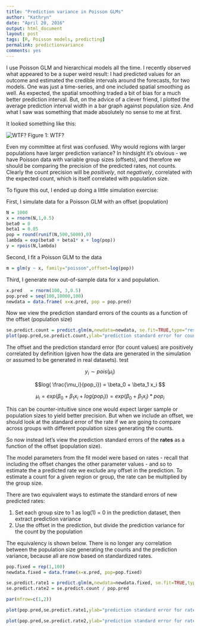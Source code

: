 ```yaml
---
title: "Prediction variance in Poisson GLMs"
author: "Kathryn"
date: "April 20, 2016"
output: html_document
layout: post
tags: [R, Poisson models, predicting]
permalink: predictionvariance
comments: yes
---
```


I use Poisson GLM and hierarchical models all the time. I recently observed what appeared to be a super weird result: I had predicted values for an outcome and estimated the credible intervals around the forecasts, for two models. One was just a time-series, and one included spatial smoothing as well. As expected, the spatial smoothing traded a bit of bias for a much better prediction interval. But, on the advice of a clever friend, I plotted the average prediction interval width in a bar graph against population size. And what I saw was something that made absolutely no sense to me at first.

<!--more-->

It looked something like this: 

![WTF?](../img/blog_precision_poisson_fig1.png) 
Figure 1: WTF? 

Even my committee at first was confused. Why would regions with larger populations have larger prediction variance? In hindsight it's obvious - we have Poisson data with variable group sizes (offsets), and therefore we should be comparing the precision of the predicted rates, not counts. Clearly the count precision will be *positively*, not *negatively*, correlated with the expected count, which is itself correlated with population size.  

To figure this out, I ended up doing a little simulation exercise: 

First, I simulate data for a Poisson GLM with an offset (population)

```r
N = 1000
x = rnorm(N,1,0.5) 
beta0 = 0
beta1 = 0.05
pop = round(runif(N,500,5000),0) 
lambda = exp(beta0 + beta1* x + log(pop)) 
y = rpois(N,lambda) 
```

Second, I fit a Poisson GLM to the data 
```r
m = glm(y ~ x, family="poisson",offset=log(pop)) 
```

Third, I generate new out-of-sample data for x and population. 

```r
x.pred   = rnorm(100, 3,0.5) 
pop.pred = seq(100,10000,100) 
newdata = data.frame( x=x.pred, pop = pop.pred) 
```


Now we view the prediction standard errors of the counts as a function of the offset (population size) 

```r
se.predict.count = predict.glm(m,newdata=newdata, se.fit=TRUE,type="response")$se.fit 
plot(pop.pred,se.predict.count,ylab="prediction standard error for counts",  pch=16,col="#4b6cb7",xlab="offset (population)") 
```
 
The offset and the prediction standard error (for count values) are positively correlated by definition (given how the data are generated in the simulation or assumed to be generated in real datasets). 
test 

$$ y_i \sim pois( \mu_i) $$ 

$$log( \frac{\mu_i}{pop_i}) = \beta_0 + \beta_1 x_i $$ 

$$\mu_i = exp(\beta_0 + \beta_1 x_i + log(pop_i)) = exp(\beta_0 + \beta_1 x_i) * pop_i$$  


This can be counter-intuitive since one would expect larger sample or population sizes to yield better precision. But when we include an offset, we should look at the standard error of the rate if we are going to compare across groups with different population sizes generating the counts. 


So now instead let's view the prediction standard errors of the **rates** as a function of the offset (population size). 

The model parameters from the fit model were based on rates - recall that including the offset changes the other parameter values - and so to estimate the a predicted rate we exclude any offset in the prediction. To estimate a count for a given region or group, the rate can be  multiplied by the group size.  

There are two equivalent ways to estimate the standard errors of new predicted rates: 

1. Set each group size to 1 as log(1) = 0 in the prediction dataset, then extract prediction variance 
2. Use the offset in the prediction, but divide the prediction variance for the count by the population 

The equivalency is shown below. There is no longer any correlation between the population size generating the counts and the prediction variance, because all are now based on standardized rates.  

```r

pop.fixed = rep(1,100) 
newdata.fixed = data.frame(x=x.pred, pop=pop.fixed)   

se.predict.rate1 = predict.glm(m,newdata=newdata.fixed, se.fit=TRUE,type="response")$se.fit 
se.predict.rate2 = se.predict.count / pop.pred 

par(mfrow=c(1,2)) 

plot(pop.pred,se.predict.rate1,ylab="prediction standard error for rates",  pch=16,col="#4b6cb7",xlab="offset (population)") 

plot(pop.pred,se.predict.rate2,ylab="prediction standard error for rates",  pch=16,col="#4b6cb7",xlab="offset (population)") 

```
 






























